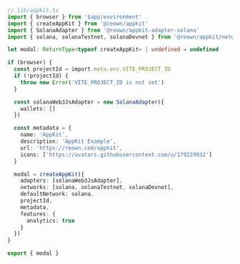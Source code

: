 ```ts
// lib/appkit.ts
import { browser } from '$app/environment'
import { createAppKit } from '@reown/appkit'
import { SolanaAdapter } from '@reown/appkit-adapter-solana'
import { solana, solanaTestnet, solanaDevnet } from '@reown/appkit/networks'

let modal: ReturnType<typeof createAppKit> | undefined = undefined

if (browser) {
  const projectId = import.meta.env.VITE_PROJECT_ID
  if (!projectId) {
    throw new Error('VITE_PROJECT_ID is not set')
  }

  const solanaWeb3JsAdapter = new SolanaAdapter({
    wallets: []
  })

  const metadata = {
    name: 'AppKit',
    description: 'AppKit Example',
    url: 'https://reown.com/appkit',
    icons: ['https://avatars.githubusercontent.com/u/179229932']
  }

  modal = createAppKit({
    adapters: [solanaWeb3JsAdapter],
    networks: [solana, solanaTestnet, solanaDevnet],
    defaultNetwork: solana,
    projectId,
    metadata,
    features: {
      analytics: true
    }
  })
}

export { modal }
```

